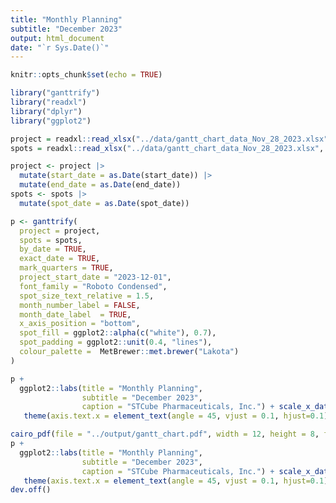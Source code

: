 ```yaml
---
title: "Monthly Planning"
subtitle: "December 2023"
output: html_document
date: "`r Sys.Date()`"
---
```


```r
knitr::opts_chunk$set(echo = TRUE)
```

```r
library("ganttrify")
library("readxl")
library("dplyr")
library("ggplot2")

project = readxl::read_xlsx("../data/gantt_chart_data_Nov_28_2023.xlsx", sheet = "project")
spots = readxl::read_xlsx("../data/gantt_chart_data_Nov_28_2023.xlsx", sheet = "spots")

project <- project |>
  mutate(start_date = as.Date(start_date)) |>
  mutate(end_date = as.Date(end_date))
spots <- spots |>
  mutate(spot_date = as.Date(spot_date))
```

```r
p <- ganttrify(
  project = project,
  spots = spots,
  by_date = TRUE,
  exact_date = TRUE,
  mark_quarters = TRUE,
  project_start_date = "2023-12-01",
  font_family = "Roboto Condensed",
  spot_size_text_relative = 1.5,
  month_number_label = FALSE,
  month_date_label  = TRUE,
  x_axis_position = "bottom",
  spot_fill = ggplot2::alpha(c("white"), 0.7),
  spot_padding = ggplot2::unit(0.4, "lines"),
  colour_palette =  MetBrewer::met.brewer("Lakota")
)
```

```r
p +
  ggplot2::labs(title = "Monthly Planning",
                subtitle = "December 2023",
                caption = "STCube Pharmaceuticals, Inc.") + scale_x_date(date_labels = "%b %d", breaks = "1 day", date_minor_breaks = "1 day") + 
   theme(axis.text.x = element_text(angle = 45, vjust = 0.1, hjust=0.1))
```


```r
cairo_pdf(file = "../output/gantt_chart.pdf", width = 12, height = 8, family = "Roboto Condensed")  
p +
  ggplot2::labs(title = "Monthly Planning",
                subtitle = "December 2023",
                caption = "STCube Pharmaceuticals, Inc.") + scale_x_date(date_labels = "%b %d", breaks = "1 day", date_minor_breaks = "1 day") + 
   theme(axis.text.x = element_text(angle = 45, vjust = 0.1, hjust=0.1))
dev.off()
```

